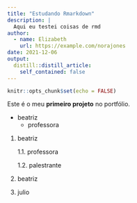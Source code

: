 ```yaml
---
title: "Estudando Rmarkdown"
description: |
  Aqui eu testei coisas de rmd
author:
  - name: Elizabeth
    url: https://example.com/norajones
date: 2021-12-06
output:
  distill::distill_article:
    self_contained: false
---
```


```r
knitr::opts_chunk$set(echo = FALSE)
```

Este é o meu **primeiro projeto** no portfólio.


- beatriz
    - professora
    
1. beatriz

    1.1. professora
    
    1.2. palestrante
    
1. beatriz
1. julio
    
